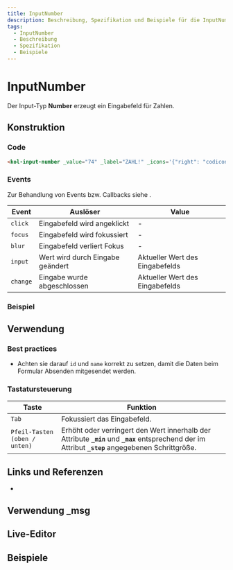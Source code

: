 ```yaml
---
title: InputNumber
description: Beschreibung, Spezifikation und Beispiele für die InputNumber-Komponente.
tags:
  - InputNumber
  - Beschreibung
  - Spezifikation
  - Beispiele
---
```



# InputNumber

Der Input-Typ **Number** erzeugt ein Eingabefeld für Zahlen.

## Konstruktion

### Code

```html
<kol-input-number _value="74" _label="ZAHL!" _icons='{"right": "codicon codicon-dashboard"}'></kol-input-number>
```

### Events

Zur Behandlung von Events bzw. Callbacks siehe <kol-link _label="Events" _href="../concepts/events" />.

| Event    | Auslöser                         | Value                           |
|----------|----------------------------------|---------------------------------|
| `click`  | Eingabefeld wird angeklickt      | -                               |
| `focus`  | Eingabefeld wird fokussiert      | -                               |
| `blur`   | Eingabefeld verliert Fokus       | -                               |
| `input`  | Wert wird durch Eingabe geändert | Aktueller Wert des Eingabefelds |
| `change` | Eingabe wurde abgeschlossen      | Aktueller Wert des Eingabefelds |

### Beispiel

<kol-input-number _value="74" _label="ZAHL!" _icons='{"right": "codicon codicon-dashboard"}'></kol-input-number>

## Verwendung

### Best practices

- Achten sie darauf `id` und `name` korrekt zu setzen, damit die Daten beim Formular Absenden mitgesendet werden.

### Tastatursteuerung

| Taste                         | Funktion                                                                                                                                             |
| ----------------------------- | ---------------------------------------------------------------------------------------------------------------------------------------------------- |
| `Tab`                         | Fokussiert das Eingabefeld.                                                                                                                          |
| `Pfeil-Tasten (oben / unten)` | Erhöht oder verringert den Wert innerhalb der Attribute **`_min`** und **`_max`** entsprechend der im Attribut **`_step`** angegebenen Schrittgröße. |

## Links und Referenzen

- <kol-link _href="https://medium.com/@gavyn/til-autofocus-inputs-are-an-accessibility-problem-32ced60c3109" _target="_blank"></kol-link>

<Readme />

## Verwendung _msg

<PropertyMsgUsage />

<ExampleLink component="input-number" />

## Live-Editor

<LiveEditorCompact component="input-number" />

## Beispiele

<Configurator component="input-number" sample="basic" />
